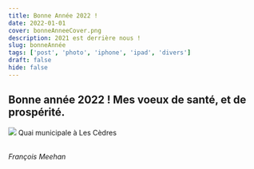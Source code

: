```yaml
---
title: Bonne Année 2022 !
date: 2022-01-01
cover: bonneAnneeCover.png
description: 2021 est derrière nous !
slug: bonneAnnée
tags: ['post', 'photo', 'iphone', 'ipad', 'divers']
draft: false
hide: false
---
```


## Bonne année 2022 ! Mes voeux de santé, et de prospérité.


<Flex>
  <Card width={[ 256, 320 ]} mx='auto'>
    <Image src='bonneAnnee.jpg'/>
    <Text>
      Quai municipale à Les Cèdres
    </Text>
  </Card>
</Flex>

<br/>
<br/>





*François Meehan*